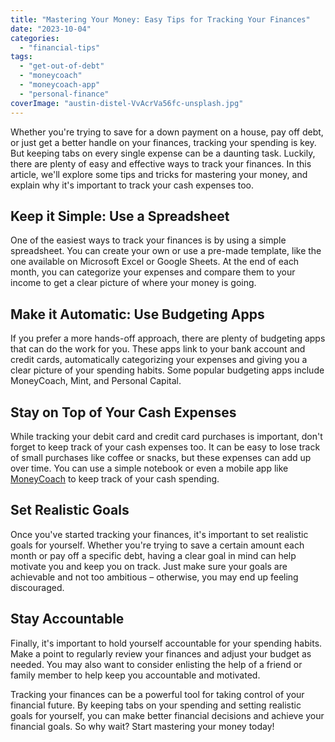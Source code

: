 ```yaml
---
title: "Mastering Your Money: Easy Tips for Tracking Your Finances"
date: "2023-10-04"
categories: 
  - "financial-tips"
tags: 
  - "get-out-of-debt"
  - "moneycoach"
  - "moneycoach-app"
  - "personal-finance"
coverImage: "austin-distel-VvAcrVa56fc-unsplash.jpg"
---
```


Whether you're trying to save for a down payment on a house, pay off debt, or just get a better handle on your finances, tracking your spending is key. But keeping tabs on every single expense can be a daunting task. Luckily, there are plenty of easy and effective ways to track your finances. In this article, we'll explore some tips and tricks for mastering your money, and explain why it's important to track your cash expenses too.

## Keep it Simple: Use a Spreadsheet

One of the easiest ways to track your finances is by using a simple spreadsheet. You can create your own or use a pre-made template, like the one available on Microsoft Excel or Google Sheets. At the end of each month, you can categorize your expenses and compare them to your income to get a clear picture of where your money is going.

## Make it Automatic: Use Budgeting Apps

If you prefer a more hands-off approach, there are plenty of budgeting apps that can do the work for you. These apps link to your bank account and credit cards, automatically categorizing your expenses and giving you a clear picture of your spending habits. Some popular budgeting apps include MoneyCoach, Mint, and Personal Capital.

## Stay on Top of Your Cash Expenses

While tracking your debit card and credit card purchases is important, don't forget to keep track of your cash expenses too. It can be easy to lose track of small purchases like coffee or snacks, but these expenses can add up over time. You can use a simple notebook or even a mobile app like [MoneyCoach](https://itunes.apple.com/us/app/moneycoach-budget-planner/id989642198?mt=8) to keep track of your cash spending.

## Set Realistic Goals

Once you've started tracking your finances, it's important to set realistic goals for yourself. Whether you're trying to save a certain amount each month or pay off a specific debt, having a clear goal in mind can help motivate you and keep you on track. Just make sure your goals are achievable and not too ambitious – otherwise, you may end up feeling discouraged.

## Stay Accountable

Finally, it's important to hold yourself accountable for your spending habits. Make a point to regularly review your finances and adjust your budget as needed. You may also want to consider enlisting the help of a friend or family member to help keep you accountable and motivated.

Tracking your finances can be a powerful tool for taking control of your financial future. By keeping tabs on your spending and setting realistic goals for yourself, you can make better financial decisions and achieve your financial goals. So why wait? Start mastering your money today!
